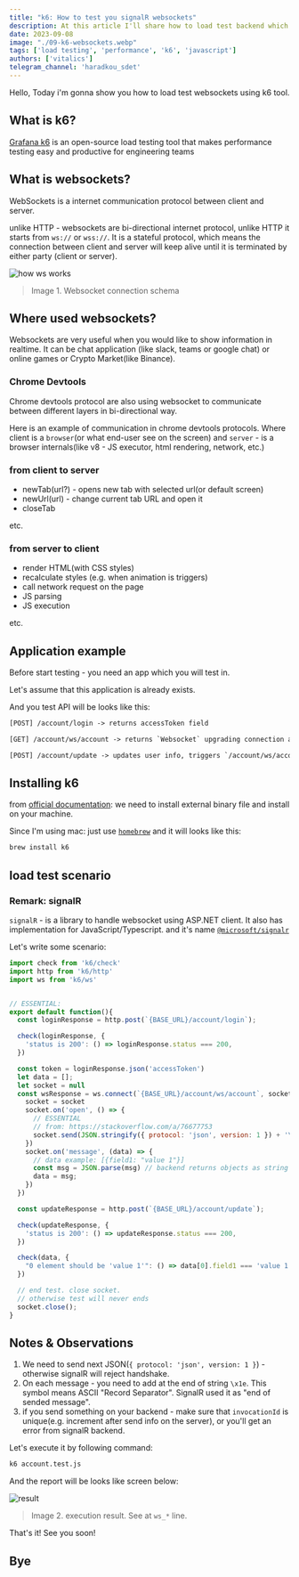 ```yaml
---
title: "k6: How to test you signalR websockets"
description: At this article I'll share how to load test backend which was written using signalR library.
date: 2023-09-08
image: "./09-k6-websockets.webp"
tags: ['load testing', 'performance', 'k6', 'javascript']
authors: ['vitalics']
telegram_channel: 'haradkou_sdet'
---
```


Hello, Today i'm gonna show you how to load test websockets using k6 tool.

## What is k6?

[Grafana k6](https://k6.io/docs#:~:text=What%20is%20k6%3F,performance%20regressions%20and%20problems%20earlier.) is an open-source load testing tool that makes performance testing easy and productive for engineering teams

## What is websockets?

WebSockets is a internet communication protocol between client and server.

unlike HTTP - websockets are bi-directional internet protocol, unlike HTTP it starts from `ws://` or `wss://`. It is a stateful protocol, which means the connection between client and server will keep alive until it is terminated by either party (client or server).

![how ws works](./09-websocket-works.webp)
> Image 1. Websocket connection schema

## Where used websockets?

Websockets are very useful when you would like to show information in realtime. It can be chat application (like slack, teams or google chat) or online games or Crypto Market(like Binance).

### Chrome Devtools

Chrome devtools protocol are also using websocket to communicate between different layers in bi-directional way.

Here is an example of communication in chrome devtools protocols. Where client is a `browser`(or what end-user see on the screen) and `server` - is a browser internals(like v8 - JS executor, html rendering, network, etc.)

### from client to server

- newTab(url?) - opens new tab with selected url(or default screen)
- newUrl(url) - change current tab URL and open it
- closeTab

etc.

### from server to client

- render HTML(with CSS styles)
- recalculate styles (e.g. when animation is triggers)
- call network request on the page
- JS parsing
- JS execution

etc.

## Application example

Before start testing - you need an app which you will test in.

Let's assume that this application is already exists.

And you test API will be looks like this:

```txt
[POST] /account/login -> returns accessToken field

[GET] /account/ws/account -> returns `Websocket` upgrading connection and subscribes into account updates

[POST] /account/update -> updates user info, triggers `/account/ws/account` socket connections
```

## Installing k6

from [official documentation](https://k6.io/docs/get-started/installation/): we need to install external binary file and install on your machine.

Since I'm using mac: just use [`homebrew`](https://brew.sh/) and it will looks like this:

```bash
brew install k6
```

## load test scenario

### Remark: signalR

`signalR` - is a library to handle websocket using ASP.NET client. It also has implementation for JavaScript/Typescript. and it's name [`@microsoft/signalr`](https://www.npmjs.com/package/@microsoft/signalr)

Let's write some scenario:

```js title="account.test.js" caption="k6 load test script" showLineNumbers
import check from 'k6/check'
import http from 'k6/http'
import ws from 'k6/ws'


// ESSENTIAL:
export default function(){
  const loginResponse = http.post(`{BASE_URL}/account/login`);

  check(loginResponse, {
    'status is 200': () => loginResponse.status === 200,
  })

  const token = loginResponse.json('accessToken')
  let data = [];
  let socket = null
  const wsResponse = ws.connect(`{BASE_URL}/account/ws/account`, socket => {
    socket = socket
    socket.on('open', () => {
      // ESSENTIAL
      // from: https://stackoverflow.com/a/76677753
      socket.send(JSON.stringify({ protocol: 'json', version: 1 }) + '\x1e')
    })
    socket.on('message', (data) => {
      // data example: [{field1: "value 1"}]
      const msg = JSON.parse(msg) // backend returns objects as string
      data = msg;
    })
  })

  const updateResponse = http.post(`{BASE_URL}/account/update`);

  check(updateResponse, {
    'status is 200': () => updateResponse.status === 200,
  })

  check(data, {
    "0 element should be 'value 1'": () => data[0].field1 === 'value 1'
  })

  // end test. close socket.
  // otherwise test will never ends
  socket.close();
}
```

## Notes & Observations

1. We need to send next JSON(`{ protocol: 'json', version: 1 }`) - otherwise signalR will reject handshake.
2. On each message - you need to add at the end of string `\x1e`. This symbol means ASCII "Record Separator". SignalR used it as "end of sended message".
3. if you send something on your backend - make sure that `invocationId` is unique(e.g. increment after send info on the server), or you'll get an error from signalR backend.

Let's execute it by following command:

```bash
k6 account.test.js
```

And the report will be looks like screen below:

![result](./09-websocket-result.png)
> Image 2. execution result. See at `ws_*` line.

That's it! See you soon!

## Bye
